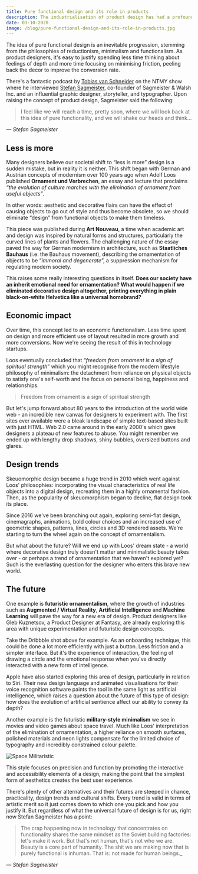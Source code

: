 ```yaml
---
title: Pure functional design and its role in products
description: The industrialisation of product design has had a profound impact on the modern interpretation of design.
date: 03-10-2020
image: /blog/pure-functional-design-and-its-role-in-products.jpg
---
```


The idea of pure functional design is an inevitable progression, stemming from the philosophies of reductionism, minimalism and functionalism. As product designers, it's easy to justify spending less time thinking about feelings of depth and more time focusing on minimising friction, peeling back the decor to improve the conversion rate.

There's a fantastic podcast by [Tobias van Schneider](https://medium.com/u/7ee29b787e9) on the NTMY show where he interviewed [Stefan Sagmeister](https://medium.com/u/8832298ced71), co-founder of Sagmeister & Walsh Inc. and an influential graphic designer, storyteller, and typographer. Upon raising the concept of product design, Sagmeister said the following:

> I feel like we will reach a time, pretty soon, where we will look back at this idea of pure functionality, and we will shake our heads and think...

_— Stefan Sagmeister_

## Less is more

Many designers believe our societal shift to “less is more” design is a sudden mistake, but in reality it is neither. This shift began with German and Austrian concepts of modernism over 100 years ago when Adolf Loos published **Ornament und Verbrechen**, an essay and lecture that proclaims _“the evolution of culture marches with the elimination of ornament from useful objects”_.

In other words: aesthetic and decorative flairs can have the effect of causing objects to go out of style and thus become obsolete, so we should eliminate “design” from functional objects to make them timeless.

This piece was published during **Art Nouveau**, a time when academic art and design was inspired by natural forms and structures, particularly the curved lines of plants and flowers. The challenging nature of the essay paved the way for German modernism in architecture, such as **Staatliches Bauhaus** (i.e. the Bauhaus movement), describing the ornamentation of objects to be “_immoral and degenerate_”, a suppression mechanism for regulating modern society.

This raises some really interesting questions in itself. **Does our society have an inherit emotional need for ornamentation? What would happen if we eliminated decorative design altogether, printing everything in plain black-on-white Helvetica like a universal homebrand?**

## Economic impact

Over time, this concept led to an economic functionalism. Less time spent on design and more efficient use of layout resulted in more growth and more conversions. Now we're seeing the result of this in technology startups.

Loos eventually concluded that “_freedom from ornament is a sign of spiritual strength_” which you might recognise from the modern lifestyle philosophy of minimalism: the detachment from reliance on physical objects to satisfy one's self-worth and the focus on personal being, happiness and relationships.

> Freedom from ornament is a sign of spiritual strength

But let's jump forward about 80 years to the introduction of the world wide web - an incredible new canvas for designers to experiment with. The first sites ever available were a bleak landscape of simple text-based sites built with just HTML. Web 2.0 came around in the early 2000's which gave designers a plateau of new features to abuse. You might remember we ended up with lengthy drop shadows, shiny bubbles, oversized buttons and glares.

## Design trends

Skeuomorphic design became a huge trend in 2010 which went against Loos' philosophies: incorporating the visual characteristics of real life objects into a digital design, recreating them in a highly ornamental fashion. Then, as the popularity of skeuomorphism began to decline, flat design took its place.

Since 2016 we've been branching out again, exploring semi-flat design, cinemagraphs, animations, bold colour choices and an increased use of geometric shapes, patterns, lines, circles and 3D rendered assets. We're starting to turn the wheel again on the concept of ornamentalism.

But what about the future? Will we end up with Loos' dream state - a world where decorative design truly doesn't matter and minimalistic beauty takes over - or perhaps a trend of ornamentation that we haven't explored yet? Such is the everlasting question for the designer who enters this brave new world.

## The future

One example is **futuristic ornamentalism**, where the growth of industries such as **Augmented / Virtual Reality**, **Artificial Intelligence** and **Machine Learning** will pave the way for a new era of design. Product designers like Gleb Kuznetsov, a Product Designer at Fantasy, are already exploring this area with unique experimentation and futuristic design concepts.

<Dribbble shot={3245416} />

Take the Dribbble shot above for example. As an onboarding technique, this could be done a lot more efficiently with just a button. Less friction and a simpler interface. But it's the experience of interaction, the feeling of drawing a circle and the emotional response when you've directly interacted with a new form of intelligence.

<Dribbble shot={3546148} />

Apple have also started exploring this area of design, particularly in relation to Siri. Their new design language and animated visualisations for their voice recognition software paints the tool in the same light as artificial intelligence, which raises a question about the future of this type of design: how does the evolution of artificial sentience affect our ability to convey its depth?

Another example is the futuristic **military-style minimalism** we see in movies and video games about space travel. Much like Loos' interpretation of the elimination of ornamentation, a higher reliance on smooth surfaces, polished materials and neon lights compensate for the limited choice of typography and incredibly constrained colour palette.

![Space Militaristic](/blog/military.png)

This style focuses on precision and function by promoting the interactive and accessibility elements of a design, making the point that the simplest form of aesthetics creates the best user experience.

There's plenty of other alternatives and their futures are steeped in chance, practicality, design trends and cultural shifts. Every trend is valid in terms of artistic merit so it just comes down to which one you pick and how you justify it. But regardless of what the universal future of design is for us, right now Stefan Sagmeister has a point:

> The crap happening now in technology that concentrates on functionality shares the same mindset as the Soviet building factories: let's make it work. But that's not human, that's not who we are. Beauty is a core part of humanity. The shit we are making now that is purely functional is inhuman. That is: not made for human beings.\_

_— Stefan Sagmeister_
